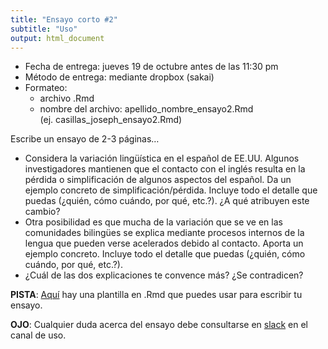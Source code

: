 ```yaml
---
title: "Ensayo corto #2"
subtitle: "Uso"
output: html_document
---
```


- Fecha de entrega: jueves 19 de octubre antes de las 11:30 pm
- Método de entrega: mediante dropbox (sakai)
- Formateo:  
    - archivo .Rmd
    - nombre del archivo: apellido_nombre_ensayo2.Rmd  
    (ej. casillas_joseph_ensayo2.Rmd)

Escribe un ensayo de 2-3 páginas... 

- Considera la variación lingüística en el español de EE.UU. Algunos 
investigadores mantienen que el contacto con el inglés resulta en la pérdida 
o simplificación de algunos aspectos del español. Da un ejemplo concreto de 
simplificación/pérdida. Incluye todo el detalle que puedas (¿quién, cómo cuándo, 
por qué, etc.?). ¿A qué atribuyen este cambio?
- Otra posibilidad es que mucha de la variación que se ve en las 
comunidades bilingües se explica mediante procesos internos de la lengua que 
pueden verse acelerados debido al contacto. Aporta un ejemplo concreto. 
Incluye todo el detalle que puedas (¿quién, cómo cuándo, por qué, etc.?). 
- ¿Cuál de las dos explicaciones te convence más? ¿Se contradicen? 

**PISTA**: [Aquí](http://www.jvcasillas.com/420_01_f2017/docs/assignment//02_use/template.zip) 
hay una plantilla en .Rmd que puedes usar para escribir tu ensayo.

**OJO**: Cualquier duda acerca del ensayo debe consultarse en 
[slack](https://ru-span420.slack.com/messages/C6X2JHQSG/) en el canal de 
uso. 



